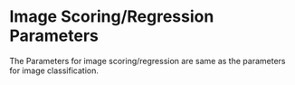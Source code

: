 # Image Scoring/Regression Parameters

The Parameters for image scoring/regression are same as the parameters for image classification.
